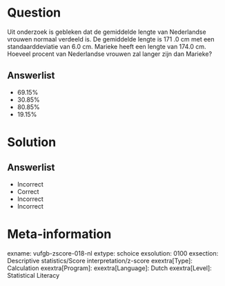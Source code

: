 Question
========
  
Uit onderzoek is gebleken dat de gemiddelde lengte van Nederlandse vrouwen normaal verdeeld is. De gemiddelde lengte is 171 .0 cm met een standaarddeviatie van 6.0 cm. Marieke heeft een lengte van 174.0 cm. Hoeveel procent van Nederlandse vrouwen zal langer zijn dan Marieke?

  
Answerlist
----------
* 69.15%
* 30.85%
* 80.85%
* 19.15%

Solution
========

Answerlist
----------
* Incorrect
* Correct
* Incorrect
* Incorrect

Meta-information
================
exname: vufgb-zscore-018-nl
extype: schoice
exsolution: 0100
exsection: Descriptive statistics/Score interpretation/z-score
exextra[Type]: Calculation
exextra[Program]: 
exextra[Language]: Dutch
exextra[Level]: Statistical Literacy